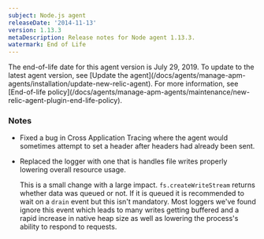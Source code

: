 ```yaml
---
subject: Node.js agent
releaseDate: '2014-11-13'
version: 1.13.3
metaDescription: Release notes for Node agent 1.13.3.
watermark: End of Life
---
```


<Callout variant="important">
  The end-of-life date for this agent version is July 29, 2019. To update to the latest agent version, see [Update the agent](/docs/agents/manage-apm-agents/installation/update-new-relic-agent). For more information, see [End-of-life policy](/docs/agents/manage-apm-agents/maintenance/new-relic-agent-plugin-end-life-policy).
</Callout>

### Notes

* Fixed a bug in Cross Application Tracing where the agent would sometimes attempt to set a header after headers had already been sent.
* Replaced the logger with one that is handles file writes properly lowering overall resource usage.

  This is a small change with a large impact. `fs.createWriteStream` returns whether data was queued or not. If it is queued it is recommended to wait on a `drain` event but this isn't mandatory. Most loggers we've found ignore this event which leads to many writes getting buffered and a rapid increase in native heap size as well as lowering the process's ability to respond to requests.
